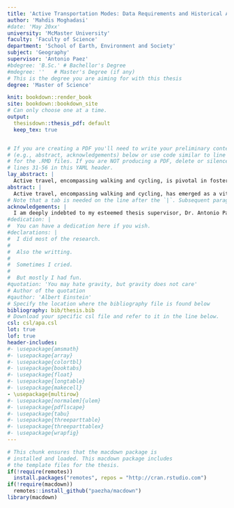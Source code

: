 ```yaml
---
title: 'Active Transportation Modes: Data Requirements and Historical Analysis of Impedance Functions'
author: 'Mahdis Moghadasi'
#date: 'May 20xx'
university: 'McMaster University'
faculty: 'Faculty of Science'
department: 'School of Earth, Environment and Society'
subject: 'Geography'
supervisor: 'Antonio Paez'
#bdegree: 'B.Sc.' # Bachellor's Degree
#mdegree: ''   # Master's Degree (if any)
# This is the degree you are aiming for with this thesis
degree: 'Master of Science'

knit: bookdown::render_book
site: bookdown::bookdown_site
# Can only choose one at a time.
output:
  thesisdown::thesis_pdf: default 
  keep_tex: true


# If you are creating a PDF you'll need to write your preliminary content 
# (e.g., abstract, acknowledgements) below or use code similar to line 25-26 
# for the .RMD files. If you are NOT producing a PDF, delete or silence
# lines 31-56 in this YAML header.
lay_abstract: |
  Active travel, encompassing walking and cycling, is pivotal in fostering sustainable and healthy urban transportation systems. This thesis comprises two interconnected studies comprehensively addressing the complexities and imperatives of active travel analysis within the Canadian context. The first study embarks on a journey through three decades of active travel behavior in Canada. Utilizing data from Canada's General Social Survey, this research calibrates empirical impedance functions to elucidate individuals' willingness to undertake trips to various destinations by walking and cycling. The study not only reveals evolving patterns in active mobility but also offers valuable insights for urban planners and policymakers seeking to elevate walking and cycling as essential components of urban transportation in Canada. The second study evaluates geographic accessibility measures and data specifics necessary for assessing these modes in the Canadian context, shifting the focus to data prerequisites and sources critical for active accessibility analysis. This comprehensive analysis compares metrics, origin-destination considerations, geographic scales, and methods for calculating travel time and distance for walking and cycling. Beyond its relevance in Canada, this examination yields broader insights into the challenges and considerations associated with active travel accessibility analysis worldwide. These integrated studies contribute significantly to the ongoing discourse on active travel and accessibility, emphasizing the need for a transition from mobility-centric to accessibility-focused urban transportation policies. This transition holds the key to creating more sustainable, vibrant, and healthier cities for the future. 
abstract: |
  Active travel, encompassing walking and cycling, has emerged as a vital component in pursuing sustainable, healthy, and efficient urban transportation systems. This thesis comprises two interrelated studies that collectively contribute to a comprehensive understanding of active travel behavior and its analysis within the Canadian context. At the first step, we focused on the data prerequisites and sources required for active accessibility analysis, systematically evaluates geographic accessibility measures and data specificity essential to assessing walking and cycling in the Canadian urban landscape. As accessibility increasingly takes center stage in urban transportation policies, it becomes imperative to understand the unique data requirements and methodological considerations for these non-motorized modes. This review thoroughly examines the accessibility measures used in recent literature and the various data sources and considerations associated with walking and cycling accessibility analysis. The comparative analysis encompasses metrics, origin-destination considerations, geographic scales, and travel time or distance calculations, shedding light on the complexities and nuances of active travel data analysis. In the subsequent phase of our research, we extensively analyzed active travel behavior trends in Canada, spanning three decades from 1986 to 2015. This study uses data from Canada's General Social Survey to examine individual preferences and behaviors related to walking and cycling. The focus is mainly on understanding how these behaviors vary according to different trip purposes and geographical contexts. Our approach involved the intricate calibration of empirical impedance functions to gain insights into the temporal willingness of individuals to travel to various destinations using active modes of transportation. This aspect of the study is crucial in quantifying the time individuals are willing to allocate to walking and cycling to reach their destinations. The investigation notably provides a historical perspective on the evolution of active mobility over the past 35 years. This historical analysis is pivotal in unraveling the changes in active travel behavior, influenced by factors such as urban development trends, societal attitudes towards health and environmental sustainability, and modifications in transportation infrastructure and policy frameworks. Our findings reveal significant and consistent disparities in trip durations between walking and cycling modes, accompanied by intriguing temporal variations over the years. Moreover, the study delves deeper into the analysis of specific destinations, uncovering evolving patterns and distance-decay effects in active travel behavior. These patterns indicate how the proximity of destinations influences the choice and duration of active travel.While primarily centered on the Canadian context, this study offers valuable insights that apply to the global discourse on sustainable and active transportation. It underscores the crucial role of active travel in shaping the future of urban transportation systems, advocating for a shift from traditional mobility-centric approaches to an accessibility-focused paradigm. This shift recognizes walking and cycling as alternative modes and fundamental elements of vibrant, sustainable urban environments. The comprehensive nature of this study goes beyond presenting empirical findings; it contributes significantly to the broader conversation on urban mobility, emphasizing the importance of these modes in promoting healthier, more sustainable, and livable cities. The research findings are a vital resource for urban planners, policymakers, and academic researchers worldwide, guiding decision-making processes to enhance urban mobility. By elucidating the data prerequisites and behavioral patterns associated with active travel, this thesis informs the development of strategies that foster urban settings conducive to active and sustainable transportation methods. These insights are instrumental in advancing our understanding of how to effectively integrate walking and cycling into the urban fabric, thereby supporting the evolution of urban areas towards greater sustainability and livability.
# Note that a tab is needed on the line after the `|`. Subsequent paragraphs need to be indented too.
acknowledgements: |
  I am deeply indebted to my esteemed thesis supervisor, Dr. Antonio Paez, whose guidance, expertise, and invaluable mentorship have significantly influenced the completion of this thesis. Their insights and feedback have been instrumental in shaping this work. In addition, I extend my profound gratitude to my husband and my parents for their unwavering support and belief in my academic endeavors. Their encouragement has been the bedrock of my academic pursuit.
#dedication: |
#  You can have a dedication here if you wish. 
#declarations: |
#  I did most of the research.
#  
#  Also the writting. 
#  
#  Sometimes I cried.
#  
#  But mostly I had fun.
#quotation: 'You may hate gravity, but gravity does not care'
# Author of the quotation
#qauthor: 'Albert Einstein'
# Specify the location where the bibliography file is found below
bibliography: bib/thesis.bib
# Download your specific csl file and refer to it in the line below.
csl: csl/apa.csl
lot: true
lof: true
header-includes:
#- \usepackage{amsmath} 
#- \usepackage{array}
#- \usepackage{colortbl}
#- \usepackage{booktabs}
#- \usepackage{float}
#- \usepackage{longtable}
#- \usepackage{makecell}
- \usepackage{multirow}
#- \usepackage[normalem]{ulem}
#- \usepackage{pdflscape}
#- \usepackage{tabu}
#- \usepackage{threeparttable}
#- \usepackage{threeparttablex}
#- \usepackage{wrapfig}
---
```


<!--
Above is the YAML (YAML Ain't Markup Language) header that includes a lot of 
metadata used to produce the document.  Be careful with spacing in this header!

If you'd prefer to not include a Dedication, for example, simply delete the section entirely, or silence them (add # before each line). 

If you have other LaTeX packages you would like to include, delete the # before header-includes and list the packages after hyphens on new lines.

If you'd like to include a comment that won't be produced in your resulting file enclose it in a block like this.

If you receive a duplicate label error after knitting, make sure to delete the index.Rmd file and then knit again.
-->

```r
# This chunk ensures that the macdown package is
# installed and loaded. This macdown package includes
# the template files for the thesis.
if(!require(remotes))
  install.packages("remotes", repos = "http://cran.rstudio.com")
if(!require(macdown))
  remotes::install_github("paezha/macdown")
library(macdown)
```

<!--
The acknowledgements, preface, dedication, and abstract are added into the PDF
version automatically by inputting them in the YAML at the top of this file.
-->

<!-- The {.unnumbered} option here means that the introduction will be 
"Chapter 0." You can also use {-} for no numbers on chapters.
-->


<!--

BEGINNING HERE ADD THE DOCUMENTS THAT CONFORM THE MAIN BODY OF THE THESIS

Instead the files and their order are defined in `_bookdown.yml`. This prevents the README.Rmd file from being picked up when rendering.

-->
